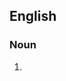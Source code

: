 {{also|discothèques}}

==English==

===Noun===
{{head|en|noun form}}

# {{plural of|en|discotheque}}